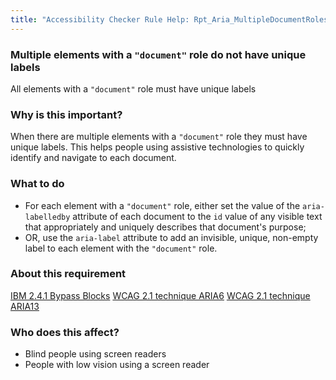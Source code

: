 ```yaml
---
title: "Accessibility Checker Rule Help: Rpt_Aria_MultipleDocumentRoles_Implicit"
---
```


<div className="toolHelp">
<Row>
<Column colLg={16} colMd={8} colSm={4} className="toolHead">

### Multiple elements with a `"document"` role do not have unique labels

<div id="locLevel"></div>

All elements with a `"document"` role must have unique labels

</Column>
</Row>
<Row>
<Column colLg={11} colMd={5} colSm={4} className="toolMain">

### Why is this important?

When there are multiple elements with a `"document"` role they must have unique labels. This helps people using assistive technologies to quickly identify and navigate to each document.

<div id="locSnippet"></div>

### What to do

* For each element with a `"document"` role, either set the value of the `aria-labelledby` attribute of each document to the `id` value of any visible text that appropriately and uniquely describes that document's purpose;
* OR, use the `aria-label` attribute to add an invisible, unique, non-empty label to each element with the `"document"` role.

</Column>
<Column colLg={5} colMd={3} colSm={4} className="toolLeft">

### About this requirement

[IBM 2.4.1 Bypass Blocks](https://www.ibm.com/able/requirements/requirements/#2_4_1)
[WCAG 2.1 technique ARIA6](https://www.w3.org/WAI/WCAG21/Techniques/aria/ARIA6.html)
[WCAG 2.1 technique ARIA13](https://www.w3.org/WAI/WCAG21/Techniques/aria/ARIA13)

### Who does this affect?

* Blind people using screen readers
* People with low vision using a screen reader

</Column>
</Row>
</div>

